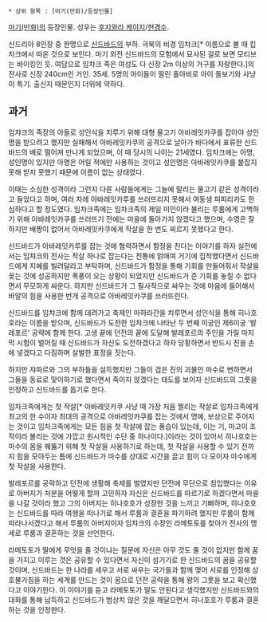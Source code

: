  * 상위 항목 : [마기(만화)/등장인물]

[[마기(만화)]]의 등장인물. 성우는 [[후지와라 케이지]]/[[현경수]].

신드리아 8인장 중 한명으로 [[신드바드]]의 부하. 극북의 비경 임챠크[* 이름으로 볼 때 킵차크에서 따온 것으로 보인다. 마기 외전 신드바드의 모험에서 묘사된 걸로 보면 모티브는 바이킹인 듯. 여담으로 임챠크 족은 여성도 다 신장 2m 이상의 거구를 자랑한다.]의 전사로 신장 240cm인 거인. 35세. 5명의 아이들이 딸린 홀아비로 아이 돌보기와 사냥이 특기. 출신지 때문인지 더위에 약하다.

== 과거 ==
임챠크의 족장의 아들로 성인식을 치루기 위해 대형 물고기 아바레잇카쿠를 잡아야 성인명을 받으려고 했지만 실패해서 아바레잇카쿠의 공격으로 날아가 바다에서 표류한 신드바드의 배로 떨어져 만나게 되었으며, 이 때 당시의 나이는 21세였다. 임차크에는 아명, 성인명이 있지만 아명은 어릴 적에만 사용하는 것이고 성인명은 아바레잇카쿠를 붙잡지 못해 받지 못했기 때문에 이름이 없는 상태였다.

이때는 소심한 성격이라 그런지 다른 사람들에게는 그늘에 말리는 물고기 같은 성격이라고 들었다고 하며, 여러 차례 아바레잇카루를 쓰러뜨리지 못해서 여동생 피피리카도 한심하다고 할 정도였다. 임차크족에는 임차크족의 제일 미인이라 불리는 루룸에게 고백하기 위해 아바레잇카쿠를 쓰러뜨기 전에는 마을에 돌아가지 않겠다고 했으며, 수영은 잘하지만 배짱이 없어서 아바레잇카쿠에게 작살을 한 번도 찌르지 못했다고 한다.

신드바드가 아바레잇카루를 잡는 것에 협력하면서 함정을 친다는 이야기를 하자 실전에서는 임챠크의 전사는 작살 하나로 잡는다는 전통에 얽매여 거기에 집착했다면서 신드바드에게 지혜를 빌려달라고 부탁하며, 신드바드가 함정을 통해 기회를 만들어줘서 작살을 꽂는 것에 성공하지만 폭풍이 오는 상황이 되었지만 신드바드가 준 기회를 놓칠 수 없다면서 무모하게 싸운다. 하지만 신드바드가 그 필사적으로 싸우는 것에 마음에 들어해서 바알의 힘을 사용한 번개 공격으로 아바레잇카쿠를 쓰러뜨린다.

신드바드를 임챠크에 함께 데려가고 축제인 마하라간을 치루면서 성인식을 통해 히나호호라는 이름을 받으며, 신드바드가 도전한 임챠크에 나타난 두 번째 미궁인 제6미궁 '발레포르' 공략에 함께 한다. 고생 끝에 던전의 끝에 도달해 발레포르의 주인을 가릴 마지막 시험이 벌어질 때 신드바드가 자신도 도전하겠다고 하자 당황하면서 반드시 진을 손에 넣겠다고 다짐하며 살벌한 표정을 짓는다.

하지만 쟈파르와 그의 부하들을 설득했지만 그들이 검은 진의 괴물인 마수로 변하면서 그들을 동료로 맞이하기로 했다면서 죽이지 않겠다는 태도를 보이자 신드바드의 그릇을 인정하고 신드바드를 돕기로 한다.

임차크족에게는 첫 작살[* 아바레잇카쿠 사냥 때 가장 처음 찔리는 작살로 임차크족에게 최고의 한 수이자 최대의 공격으로 아바레잇카쿠를 잡는 것에서 명예, 보상으로 주어지는 것이고 임차크족에게는 모든 힘을 첫 작살에 잡는 풍습이 있는데, 이는 기, 마고이 조작이라 불리는 것에 가깝고 원시적인 수단 중 하나이다.]이라는 것이 있어서 히나호호는 마수의 몸을 꿰뚫기 위해 첫 작살을 사용하기로 하는데, 첫 작살을 사용할 수 있기 전까지 힘을 모아두는 틈에 신드바드가 마수를 상대로 시간을 끌고 힘이 다 모이자 마수에게 첫 작살을 사용한다.

발레포르를 공략하고 던전에 생활해 축제를 벌였지만 던전에 무단으로 침입했다는 이유로 아버지가 처분을 어떻게 할까 고민하자 자신은 신드바드를 따르기로 하겠다면서 마을을 나갈 것이라 했고 그의 아버지는 히나호호가 성장한 것을 느끼고 기뻐하며, 히나호호는 신드바드를 따라 여행을 떠나기로 해서 루룸과 결혼을 파기하려 했지만 루룸이 함께 따라나서겠다고 해서 루룸의 아버지이자 임챠크의 수장인 라메토토를 찾아가 전사의 맹세로 루룸과 결혼하는 것을 선언한다.

라메토토가 딸에게 무엇을 줄 것이냐는 질문에 자신은 아무 것도 줄 것이 없지만 함께 꿈을 가지고 이루는 것은 공유할 수 있다면서 자신이 섬기기로 한 신드바드의 꿈을 공유할 것이며, 신드바드는 한 나라를 세우고 서로 싸우는 국가들과 함께 맺어 서로를 인정해 상호불가침을 하는 세계를 만드는 것이 꿈으로 던전 공략을 통해 왕의 그릇을 보고 확신했다고 이야기한다. 이 이야기를 듣고 라메토토가 말도 안된다고 생각했지만 신드바드와의 대화를 통해 납득하고 신드바드가 범상치 않은 것을 깨달으면서 히나호호가 루룸과 결혼하는 것을 인정한다.
